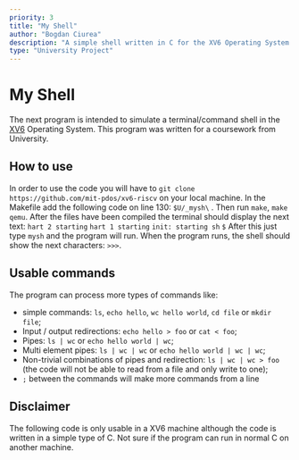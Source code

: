 ```yaml
---
priority: 3
title: "My Shell"
author: "Bogdan Ciurea"
description: "A simple shell written in C for the XV6 Operating System."
type: "University Project"
---
```


# My Shell

The next program is intended to simulate a terminal/command shell in the [XV6](https://github.com/mit-pdos/xv6-riscv) Operating System.
This program was written for a coursework from University.

## How to use

In order to use the code you will have to `git clone https://github.com/mit-pdos/xv6-riscv` on your local machine.
In the Makefile add the following code on line 130: `$U/_mysh\` .
Then run `make`, `make qemu`. After the files have been compiled the terminal should display the next text:
`hart 2 starting`
`hart 1 starting`
`init: starting sh`
`$`
After this just type `mysh` and the program will run. When the program runs, the shell should show the next characters: `>>>`.

## Usable commands

The program can process more types of commands like:

- simple commands: `ls`, `echo hello`, `wc hello world`, `cd file` or `mkdir file`;
- Input / output redirections: `echo hello > foo` or `cat < foo`;
- Pipes: `ls | wc` or `echo hello world | wc`;
- Multi element pipes: `ls | wc | wc` or `echo hello world | wc | wc`;
- Non-trivial combinations of pipes and redirection: `ls | wc | wc > foo` (the code will not be able to read from a file and only write to one);
- `;` between the commands will make more commands from a line

## Disclaimer

The following code is only usable in a XV6 machine although the code is written in a simple type of C.
Not sure if the program can run in normal C on another machine.
